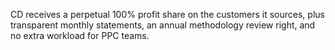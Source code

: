 <FaqPage question="What does CD get, exactly?">
  <p>
    CD receives a perpetual 100% profit share on the customers it sources, plus transparent monthly statements, an annual methodology review right, and no extra workload for PPC teams.
  </p>
</FaqPage>
